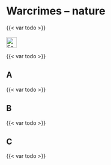 # Warcrimes – nature {#sec-warcrimes-nature}

::: {.callout-caution title="Myth"}
{{< var todo >}}
[<br></br>![Search for topic in EUvsDisinfo](../all_common_img/EUvsDisinfo_400x240.jpg){height=2em}](https://euvsdisinfo.eu/disinformation-cases/?text=war%20crimes%20(nature%7Cecocide%7Cmines%7Cpoisened)&sort=relevance)
:::

::: {.callout-tip title="Truth"}
{{< var todo >}}
:::


## A

{{< var todo >}}

## B

{{< var todo >}}

## C

{{< var todo >}}


